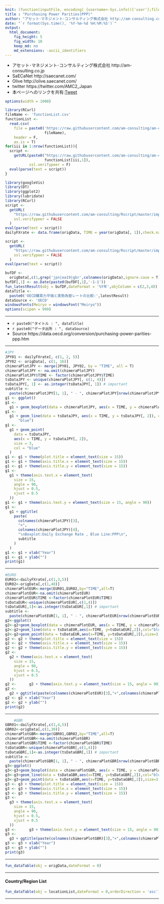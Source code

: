 ```yaml
---
knit: (function(inputFile, encoding) {username<-Sys.info()['user'];fileName<-'defaultPath.csv';pathToFile <-paste0('C:/Users/', username,'/Desktop/pathToCSV/');setwd(pathToFile);buf0<-read.csv(fileName,header = F,skip = 0,stringsAsFactor = F,check.names = F,fileEncoding = 'utf-8');timeStamp<-format(Sys.time(),'%Y-%m-%d-%H-%M-%S');rmarkdown::render(inputFile, encoding = encoding, output_file = paste0('C:/Users/',username,buf0[2,1],'charts/','am-consulting.co.jp-OECDPPP.html')) })
title : "Purchasing Power Parities(PPP)"
author: "アセット･マネジメント･コンサルティング株式会社 http://am-consulting.co.jp"
date: "`r format(Sys.time(), '%Y-%m-%d %H:%M:%S')`"
output: 
  html_document:
    fig_height: 5
    fig_width: 10
    keep_md: no
    md_extensions: -ascii_identifiers 
---
```

<link href="http://knowledgevault.saecanet.com/components/rmarkdown-html.css" rel="stylesheet">
<script src="http://knowledgevault.saecanet.com/components/JavascriptCode.js"></script>
<style>.main-container {max-width : 1000px;}</style>

- アセット･マネジメント･コンサルティング株式会社 http://am-consulting.co.jp
- SaECaNet http://saecanet.com/
- Olive http://olive.saecanet.com/
- twitter https://twitter.com/AMC2_Japan
- 本ページへのリンクを共有:<a href="https://twitter.com/share" class="twitter-share-button" data-via="AMC2_Japan" data-size="large">Tweet</a> <script>!function(d,s,id){var js,fjs=d.getElementsByTagName(s)[0],p=/^http:/.test(d.location)?'http':'https';if(!d.getElementById(id)){js=d.createElement(s);js.id=id;js.src=p+'://platform.twitter.com/widgets.js';fjs.parentNode.insertBefore(js,fjs);}}(document, 'script', 'twitter-wjs');</script>

```r
options(width = 1000)
```

```r
library(RCurl)
fileName <- 'functionList.csv'
functionList <-
  read.csv(
    file = paste0('https://raw.githubusercontent.com/am-consulting/am-consulting.github.io/master/csv/',
                  fileName),
    header = F,
    as.is = T)
for(iii in 1:nrow(functionList)){
  script <- 
    getURL(paste0("https://raw.githubusercontent.com/am-consulting/am-consulting.github.io/master/", 
                  functionList[iii,1]),
           ssl.verifypeer = F)
  eval(parse(text = script))
}
```

```r
library(googleVis)
library(DT)
library(ggplot2)
library(lubridate)
library(RCurl)
script <-
  getURL(
    "https://raw.githubusercontent.com/am-consulting/Rscript/master/importFXRateFromFRED_major.r",
    ssl.verifypeer = FALSE
  )
eval(parse(text = script))
dailyFXrate <- data.frame(origData, TIME = year(origData[, 1]),check.names = F)

script <-
  getURL(
    "https://raw.githubusercontent.com/am-consulting/Rscript/master/importOECDPPP.r",
    ssl.verifypeer = FALSE
  )
eval(parse(text = script))
```

```r
bufDF <-
  origData[,c(1,grep('jpn|ea19|gbr',colnames(origData),ignore.case = T))]
bufDF[,1] <- as.Date(paste0(bufDF[,1],'-1-1'))
fun_latestResult(obj = bufDF,dateFormat = '%Y年',objColumn = c(2,3,4))
dataTitle <-
  paste0('OECD購買力平価と実勢為替レートの比較:',latestResult)
dataSource <- 'OECD'
windowsFonts(Meiryo = windowsFont("Meiryo"))
options(scipen = 999)
```
***

- `r paste0("タイトル : ", dataTitle)`
- `r paste0("データ出所 : ", dataSource)`
- Source https://data.oecd.org/conversion/purchasing-power-parities-ppp.htm

***
```r
#JPY
JPY01 <- dailyFXrate[, c(1, 2, 5)]
JPY02 <- origData[, c(1, 16)]
chimeraPlotJPY <- merge(JPY01, JPY02, by = "TIME", all = T)
chimeraPlotJPY <- na.omit(chimeraPlotJPY)
chimeraPlotJPY$TIME <- factor(chimeraPlotJPY$TIME)
tsDataJPY <- unique(chimeraPlotJPY[, c(1, 4)])
tsDataJPY[, 1] <- as.integer(tsDataJPY[, 1]) # important
subtitle <-
  paste(chimeraPlotJPY[1, 1], " - ", chimeraPlotJPY[nrow(chimeraPlotJPY), 1])
g1 <- ggplot()
g1 <-
  g1 + geom_boxplot(data = chimeraPlotJPY, aes(x = TIME, y = chimeraPlotJPY[, 3]))
g1 <-
  g1 + geom_line(data = tsDataJPY, aes(x = TIME, y = tsDataJPY[, 2]), col =
      "blue")
g1 <-
  g1 + geom_point(
    data = tsDataJPY,
    aes(x = TIME, y = tsDataJPY[, 2]),
    size = 3,
    col = "blue"
  )
g1 <- g1 + theme(plot.title = element_text(size = 15))
g1 <- g1 + theme(axis.title.x = element_text(size = 15))
g1 <- g1 + theme(axis.title.y = element_text(size = 15))
g1 <-
  g1 + theme(axis.text.x = element_text(
    size = 15,
    angle = 90,
    hjust = 0.5,
    vjust = 0.5
  ))
g1 <- g1 + theme(axis.text.y = element_text(size = 15, angle = 90))
g1 <-
  g1 + ggtitle(
    paste(
      colnames(chimeraPlotJPY)[3],
      "×",
      colnames(chimeraPlotJPY)[4],
      "\nBoxplot:Daily Exchange Rate , Blue Line:PPP\n",
      subtitle
    )
  )
g1 <- g1 + xlab("Year")
g1 <- g1 + ylab("")
print(g1)
```
<hr>
```r
#EURO
EUR01<-dailyFXrate[,c(1,3,5)]
EUR02<-origData[,c(1,48)]
chimeraPlotEUR<-merge(EUR01,EUR02,by="TIME",all=T)
chimeraPlotEUR<-na.omit(chimeraPlotEUR)
chimeraPlotEUR$TIME <-factor(chimeraPlotEUR$TIME)
tsDataEUR<-unique(chimeraPlotEUR[,c(1,4)])
tsDataEUR[,1]<-as.integer(tsDataEUR[,1]) # important
subtitle <-
  paste(chimeraPlotEUR[1, 1], " - ", chimeraPlotEUR[nrow(chimeraPlotEUR), 1])
g2<-ggplot()
g2<-g2+geom_boxplot(data = chimeraPlotEUR, aes(x = TIME, y = chimeraPlotEUR[, 3]))
g2<-g2+geom_line(data = tsDataEUR,aes(x=TIME, y=tsDataEUR[,2]),col="blue")
g2<-g2+geom_point(data = tsDataEUR,aes(x=TIME, y=tsDataEUR[,2]),size=3,col="blue")
g2 <- g2 + theme(plot.title = element_text(size = 15))
g2 <- g2 + theme(axis.title.x = element_text(size = 15))
g2 <- g2 + theme(axis.title.y = element_text(size = 15))
g2 <-
  g2 + theme(axis.text.x = element_text(
    size = 15,
    angle = 90,
    hjust = 0.5,
    vjust = 0.5
  ))
g2 <-      g2 + theme(axis.text.y = element_text(size = 15, angle = 90))
g2 <-
  g2 + ggtitle(paste(colnames(chimeraPlotEUR)[3],"×",colnames(chimeraPlotEUR)[4],"\nBoxplot:Daily Exchange Rate , Blue Line:PPP\n", subtitle))
g2 <- g2 + xlab("Year")
g2 <- g2 + ylab("")
print(g2)
```
<hr>
```r
    #GBR
GBR01<-dailyFXrate[,c(1,4,5)]
GBR02<-origData[,c(1,30)]
chimeraPlotGBR<-merge(GBR01,GBR02,by="TIME",all=T)
chimeraPlotGBR<-na.omit(chimeraPlotGBR)
chimeraPlotGBR$TIME <-factor(chimeraPlotGBR$TIME)
tsDataGBR<-unique(chimeraPlotGBR[,c(1,4)])
tsDataGBR[,1]<-as.integer(tsDataGBR[,1]) # important
subtitle <-
  paste(chimeraPlotGBR[1, 1], " - ", chimeraPlotGBR[nrow(chimeraPlotGBR), 1])
g3<-ggplot()
g3<-g3+geom_boxplot(data = chimeraPlotGBR, aes(x = TIME, y = chimeraPlotGBR[, 3]))
g3<-g3+geom_line(data = tsDataGBR,aes(x=TIME, y=tsDataGBR[,2]),col="blue")
g3<-g3+geom_point(data = tsDataGBR,aes(x=TIME, y=tsDataGBR[,2]),size=3,col="blue")
g3 <- g3 + theme(plot.title = element_text(size = 15))
g3 <- g3 + theme(axis.title.x = element_text(size = 15))
g3 <- g3 + theme(axis.title.y = element_text(size = 15))
g3 <-
  g3 + theme(axis.text.x = element_text(
    size = 15,
    angle = 90,
    hjust = 0.5,
    vjust = 0.5
  ))
g3 <-      g3 + theme(axis.text.y = element_text(size = 15, angle = 90))
g3 <-
  g3 + ggtitle(paste(colnames(chimeraPlotGBR)[3],"×",colnames(chimeraPlotGBR)[4],"\nBoxplot:Daily Exchange Rate , Blue Line:PPP\n", subtitle))
g3 <- g3 + xlab("Year")
g3 <- g3 + ylab("")
print(g3)
```

***

```r
fun_dataTable(obj = origData,dateFormat = 0)
```

***
#### Country/Region List

```r
fun_dataTable(obj = locationList,dateFormat = 0,orderDirection = 'asc')
```

***
<script>MakeNegative()</script>
<script>
  (function(i,s,o,g,r,a,m){i['GoogleAnalyticsObject']=r;i[r]=i[r]||function(){
  (i[r].q=i[r].q||[]).push(arguments)},i[r].l=1*new Date();a=s.createElement(o),
  m=s.getElementsByTagName(o)[0];a.async=1;a.src=g;m.parentNode.insertBefore(a,m)
  })(window,document,'script','https://www.google-analytics.com/analytics.js','ga');

  ga('create', 'UA-3077339-5', 'auto');
  ga('send', 'pageview');

</script>
